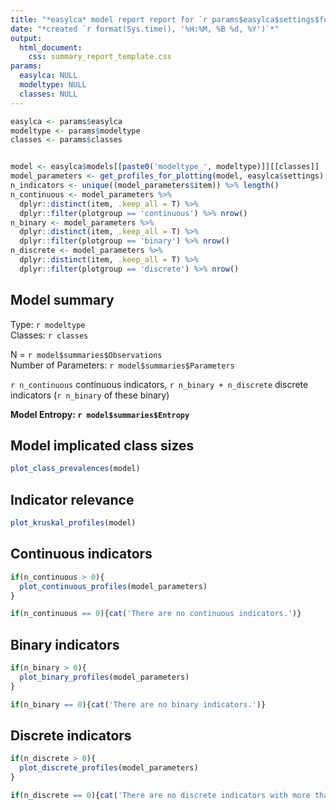 ```yaml
---
title: "*easylca* model report report for `r params$easylca$settings$folder_name`"
date: "*created `r format(Sys.time(), '%H:%M, %B %d, %Y')`*"
output: 
  html_document:
    css: summary_report_template.css
params:
  easylca: NULL
  modeltype: NULL
  classes: NULL
---
```


```r
easylca <- params$easylca 
modeltype <- params$modeltype
classes <- params$classes


model <- easylca$models[[paste0('modeltype_', modeltype)]][[classes]]
model_parameters <- get_profiles_for_plotting(model, easylca$settings)
n_indicators <- unique((model_parameters$item)) %>% length()
n_continuous <- model_parameters %>% 
  dplyr::distinct(item, .keep_all = T) %>% 
  dplyr::filter(plotgroup == 'continuous') %>% nrow()
n_binary <- model_parameters %>% 
  dplyr::distinct(item, .keep_all = T) %>% 
  dplyr::filter(plotgroup == 'binary') %>% nrow()
n_discrete <- model_parameters %>% 
  dplyr::distinct(item, .keep_all = T) %>% 
  dplyr::filter(plotgroup == 'discrete') %>% nrow()
```

## Model summary

Type: `r modeltype`\
Classes: `r classes`

N = `r model$summaries$Observations`\
Number of Parameters: `r model$summaries$Parameters`

`r n_continuous` continuous indicators, `r n_binary + n_discrete` discrete indicators (`r n_binary` of these binary)

**Model Entropy: `r model$summaries$Entropy`**

## Model implicated class sizes

```r
plot_class_prevalences(model)
```

## Indicator relevance

```r
plot_kruskal_profiles(model)
```

## Continuous indicators

```r
if(n_continuous > 0){
  plot_continuous_profiles(model_parameters)
}
```

```r
if(n_continuous == 0){cat('There are no continuous indicators.')}
```

## Binary indicators

```r
if(n_binary > 0){
  plot_binary_profiles(model_parameters)
}
```

```r
if(n_binary == 0){cat('There are no binary indicators.')}
```

## Discrete indicators

```r
if(n_discrete > 0){
  plot_discrete_profiles(model_parameters)
}
```

```r
if(n_discrete == 0){cat('There are no discrete indicators with more than 2 levels.')}
```
